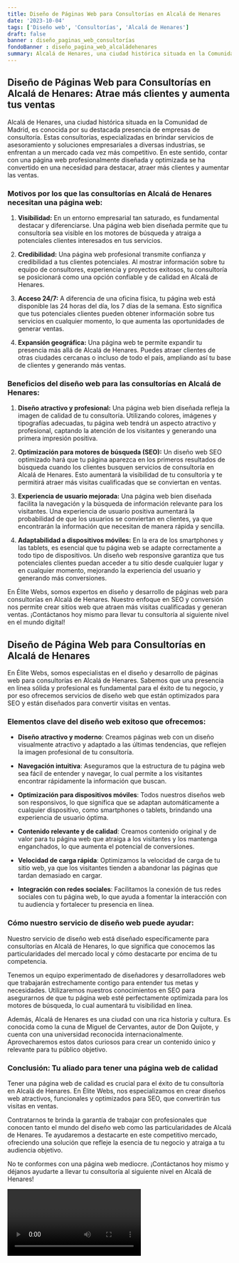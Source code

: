 ```yaml
---
title: Diseño de Páginas Web para Consultorías en Alcalá de Henares
date: '2023-10-04'
tags: ['Diseño web', 'Consultorías', 'Alcalá de Henares']
draft: false
banner : diseño_paginas_web_consultorías
fondoBanner : diseño_pagina_web_alcaládehenares
summary: Alcalá de Henares, una ciudad histórica situada en la Comunidad de Madrid, es conocida por su destacada presencia de empresas de consultoría. Estas consultorías, especializadas en brindar servicios de asesoramiento y soluciones empresariales a diversas industrias, se enfrentan a un mercado cada vez más competitivo. En este sentido, contar con una página web profesionalmente diseñada y optimizada se ha convertido en una necesidad para destacar, atraer más clientes y aumentar las ventas.
---
```


## Diseño de Páginas Web para Consultorías en Alcalá de Henares: Atrae más clientes y aumenta tus ventas

Alcalá de Henares, una ciudad histórica situada en la Comunidad de Madrid, es conocida por su destacada presencia de empresas de consultoría. Estas consultorías, especializadas en brindar servicios de asesoramiento y soluciones empresariales a diversas industrias, se enfrentan a un mercado cada vez más competitivo. En este sentido, contar con una página web profesionalmente diseñada y optimizada se ha convertido en una necesidad para destacar, atraer más clientes y aumentar las ventas.

### Motivos por los que las consultorías en Alcalá de Henares necesitan una página web:

1. **Visibilidad:** En un entorno empresarial tan saturado, es fundamental destacar y diferenciarse. Una página web bien diseñada permite que tu consultoría sea visible en los motores de búsqueda y atraiga a potenciales clientes interesados en tus servicios.

2. **Credibilidad:** Una página web profesional transmite confianza y credibilidad a tus clientes potenciales. Al mostrar información sobre tu equipo de consultores, experiencia y proyectos exitosos, tu consultoría se posicionará como una opción confiable y de calidad en Alcalá de Henares.

3. **Acceso 24/7:** A diferencia de una oficina física, tu página web está disponible las 24 horas del día, los 7 días de la semana. Esto significa que tus potenciales clientes pueden obtener información sobre tus servicios en cualquier momento, lo que aumenta las oportunidades de generar ventas.

4. **Expansión geográfica:** Una página web te permite expandir tu presencia más allá de Alcalá de Henares. Puedes atraer clientes de otras ciudades cercanas o incluso de todo el país, ampliando así tu base de clientes y generando más ventas.

### Beneficios del diseño web para las consultorías en Alcalá de Henares:

1. **Diseño atractivo y profesional:** Una página web bien diseñada refleja la imagen de calidad de tu consultoría. Utilizando colores, imágenes y tipografías adecuadas, tu página web tendrá un aspecto atractivo y profesional, captando la atención de los visitantes y generando una primera impresión positiva.

2. **Optimización para motores de búsqueda (SEO):** Un diseño web SEO optimizado hará que tu página aparezca en los primeros resultados de búsqueda cuando los clientes busquen servicios de consultoría en Alcalá de Henares. Esto aumentará la visibilidad de tu consultoría y te permitirá atraer más visitas cualificadas que se conviertan en ventas.

3. **Experiencia de usuario mejorada:** Una página web bien diseñada facilita la navegación y la búsqueda de información relevante para los visitantes. Una experiencia de usuario positiva aumentará la probabilidad de que los usuarios se conviertan en clientes, ya que encontrarán la información que necesitan de manera rápida y sencilla.

4. **Adaptabilidad a dispositivos móviles:** En la era de los smartphones y las tablets, es esencial que tu página web se adapte correctamente a todo tipo de dispositivos. Un diseño web responsive garantiza que tus potenciales clientes puedan acceder a tu sitio desde cualquier lugar y en cualquier momento, mejorando la experiencia del usuario y generando más conversiones.

En Élite Webs, somos expertos en diseño y desarrollo de páginas web para consultorías en Alcalá de Henares. Nuestro enfoque en SEO y conversión nos permite crear sitios web que atraen más visitas cualificadas y generan ventas. ¡Contáctanos hoy mismo para llevar tu consultoría al siguiente nivel en el mundo digital!

<GifSeo />

<Cta />

## Diseño de Página Web para Consultorías en Alcalá de Henares

En Élite Webs, somos especialistas en el diseño y desarrollo de páginas web para consultorías en Alcalá de Henares. Sabemos que una presencia en línea sólida y profesional es fundamental para el éxito de tu negocio, y por eso ofrecemos servicios de diseño web que están optimizados para SEO y están diseñados para convertir visitas en ventas.

### Elementos clave del diseño web exitoso que ofrecemos:

- **Diseño atractivo y moderno**: Creamos páginas web con un diseño visualmente atractivo y adaptado a las últimas tendencias, que reflejen la imagen profesional de tu consultoría.

- **Navegación intuitiva**: Aseguramos que la estructura de tu página web sea fácil de entender y navegar, lo cual permite a los visitantes encontrar rápidamente la información que buscan.

- **Optimización para dispositivos móviles**: Todos nuestros diseños web son responsivos, lo que significa que se adaptan automáticamente a cualquier dispositivo, como smartphones o tablets, brindando una experiencia de usuario óptima.

- **Contenido relevante y de calidad**: Creamos contenido original y de valor para tu página web que atraiga a los visitantes y los mantenga enganchados, lo que aumenta el potencial de conversiones.

- **Velocidad de carga rápida**: Optimizamos la velocidad de carga de tu sitio web, ya que los visitantes tienden a abandonar las páginas que tardan demasiado en cargar.

- **Integración con redes sociales**: Facilitamos la conexión de tus redes sociales con tu página web, lo que ayuda a fomentar la interacción con tu audiencia y fortalecer tu presencia en línea.

### Cómo nuestro servicio de diseño web puede ayudar:

Nuestro servicio de diseño web está diseñado específicamente para consultorías en Alcalá de Henares, lo que significa que conocemos las particularidades del mercado local y cómo destacarte por encima de tu competencia.

Tenemos un equipo experimentado de diseñadores y desarrolladores web que trabajarán estrechamente contigo para entender tus metas y necesidades. Utilizaremos nuestros conocimientos en SEO para asegurarnos de que tu página web esté perfectamente optimizada para los motores de búsqueda, lo cual aumentará tu visibilidad en línea.

Además, Alcalá de Henares es una ciudad con una rica historia y cultura. Es conocida como la cuna de Miguel de Cervantes, autor de Don Quijote, y cuenta con una universidad reconocida internacionalmente. Aprovecharemos estos datos curiosos para crear un contenido único y relevante para tu público objetivo.

### Conclusión: Tu aliado para tener una página web de calidad

Tener una página web de calidad es crucial para el éxito de tu consultoría en Alcalá de Henares. En Élite Webs, nos especializamos en crear diseños web atractivos, funcionales y optimizados para SEO, que convertirán tus visitas en ventas.

Contratarnos te brinda la garantía de trabajar con profesionales que conocen tanto el mundo del diseño web como las particularidades de Alcalá de Henares. Te ayudaremos a destacarte en este competitivo mercado, ofreciendo una solución que refleje la esencia de tu negocio y atraiga a tu audiencia objetivo.

No te conformes con una página web mediocre. ¡Contáctanos hoy mismo y déjanos ayudarte a llevar tu consultoría al siguiente nivel en Alcalá de Henares!

<Video />

<CtaBot job='Consultorías' city='Alcalá de Henares'/>

<Gmaps query='Alcalá de Henares+españa+maps' />